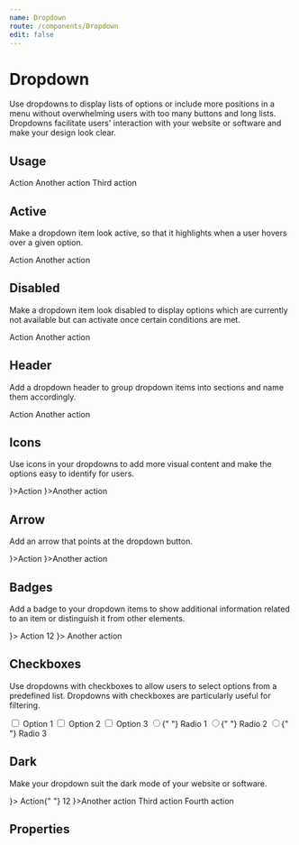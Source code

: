 ```yaml
---
name: Dropdown
route: /components/Dropdown
edit: false
---
```



# Dropdown

Use dropdowns to display lists of options or include more positions in a menu
without overwhelming users with too many buttons and long lists. Dropdowns
facilitate users' interaction with your website or software and make your design
look clear.

## Usage

<Playground>
	<Dropdown className="demo">
		<Dropdown.Item>Action</Dropdown.Item>
		<Dropdown.Item>Another action</Dropdown.Item>
		<Dropdown.Item divider />
		<Dropdown.Item>Third action</Dropdown.Item>
	</Dropdown>
</Playground>

## Active

Make a dropdown item look active, so that it highlights when a user hovers over
a given option.

<Playground>
	<Dropdown className="demo">
		<Dropdown.Item>Action</Dropdown.Item>
		<Dropdown.Item active>Another action</Dropdown.Item>
	</Dropdown>
</Playground>

## Disabled

Make a dropdown item look disabled to display options which are currently not
available but can activate once certain conditions are met.

<Playground>
	<Dropdown className="demo">
		<Dropdown.Item>Action</Dropdown.Item>
		<Dropdown.Item disabled>Another action</Dropdown.Item>
	</Dropdown>
</Playground>

## Header

Add a dropdown header to group dropdown items into sections and name them
accordingly.

<Playground>
	<Dropdown className="demo" header="Dropdown Header">
		<Dropdown.Item>Action</Dropdown.Item>
		<Dropdown.Item>Another action</Dropdown.Item>
	</Dropdown>
</Playground>

## Icons

Use icons in your dropdowns to add more visual content and make the options easy
to identify for users.

<Playground>
	<Dropdown className="demo">
		<Dropdown.Item icon={<Edit />}>Action</Dropdown.Item>
		<Dropdown.Item icon={<Settings />}>Another action</Dropdown.Item>
	</Dropdown>
</Playground>

## Arrow

Add an arrow that points at the dropdown button.

<Playground>
	<Dropdown className="demo" arrow>
		<Dropdown.Item icon={<Edit />}>Action</Dropdown.Item>
		<Dropdown.Item icon={<Settings />}>Another action</Dropdown.Item>
	</Dropdown>
</Playground>

## Badges

Add a badge to your dropdown items to show additional information related to an
item or distinguish it from other elements.

<Playground>
	<Dropdown className="demo">
		<Dropdown.Item icon={<Edit />}>
			Action
			<Badge className="ms-auto" color="primary">
				12
			</Badge>
		</Dropdown.Item>
		<Dropdown.Item icon={<Settings />}>
			Another action <Badge className="ms-auto" color="success" />
		</Dropdown.Item>
	</Dropdown>
</Playground>

## Checkboxes

Use dropdowns with checkboxes to allow users to select options from a predefined
list. Dropdowns with checkboxes are particularly useful for filtering.

<Playground>
	<Dropdown className="demo">
		<Dropdown.Item>
			<input class="form-check-input m-0 me-2" type="checkbox" /> Option 1
		</Dropdown.Item>
		<Dropdown.Item>
			<input class="form-check-input m-0 me-2" type="checkbox" /> Option 2
		</Dropdown.Item>
		<Dropdown.Item>
			<input class="form-check-input m-0 me-2" type="checkbox" /> Option 3
		</Dropdown.Item>
		<Dropdown.Item>
			<input class="form-check-input m-0 me-2" type="radio" name="rad" />{" "}
			Radio 1
		</Dropdown.Item>
		<Dropdown.Item>
			<input class="form-check-input m-0 me-2" type="radio" name="rad" />{" "}
			Radio 2
		</Dropdown.Item>
		<Dropdown.Item>
			<input class="form-check-input m-0 me-2" type="radio" name="rad" />{" "}
			Radio 3
		</Dropdown.Item>
	</Dropdown>
</Playground>

## Dark

Make your dropdown suit the dark mode of your website or software.

<Playground>
	<Dropdown className="demo" header="Dropdown Header" arrow dark>
		<Dropdown.Item icon={<Edit />}>
			Action{" "}
			<Badge className="ms-auto" color="warning">
				12
			</Badge>
		</Dropdown.Item>
		<Dropdown.Item icon={<Settings />}>Another action</Dropdown.Item>
		<Dropdown.Item divider />
		<Dropdown.Item active>Third action</Dropdown.Item>
		<Dropdown.Item disabled>Fourth action</Dropdown.Item>
	</Dropdown>
</Playground>

## Properties

<Props of={Dropdown} />
